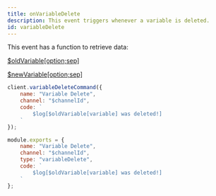 ```yaml
---
title: onVariableDelete
description: This event triggers whenever a variable is deleted.
id: variableDelete
---
```



<Aside title="Functions">

This event has a function to retrieve data:

[$oldVariable[option;sep]](/functions/oldvariable)

[$newVariable[option;sep]](/functions/newvariable)

</Aside>

<Example>
<div slot="default">

```js
client.variableDeleteCommand({
    name: "Variable Delete",
    channel: "$channelId",
    code: `
        $log[$oldVariable[variable] was deleted!]
    `
});
```

</div>
<div slot="handler">

```js
module.exports = {
    name: "Variable Delete",
    channel: "$channelId",
    type: "variableDelete",
    code: `
        $log[$oldVariable[variable] was deleted!]
    `
};
```

</div>
</Example>